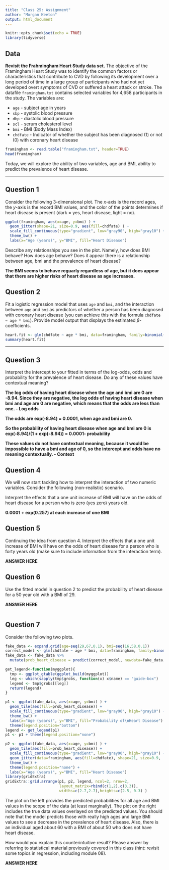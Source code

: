```yaml
---
title: "Class 25: Assignment"
author: "Morgan Keeton"
output: html_document
---
```


```r
knitr::opts_chunk$set(echo = TRUE)
library(tidyverse)
```

## Data

**Revisit the Frahmingham Heart Study data set.**  The objective of the Framingham Heart Study was to identify the common factors or characteristics that contribute to CVD by following its development over a long period of time in a large group of participants who had not yet developed overt symptoms of CVD or suffered a heart attack or stroke. 
The datafile `framingham.txt` contains selected variables for 4,658 participants in the study.  The variables are:

* `age` - subject age in years
* `sbp` - systolic blood pressure
* `dbp` - diastolic blood pressure
* `scl` - serum cholesterol level
* `bmi` - BMI (Body Mass Index)
* `chdfate` - Indicator of whether the subject has been diagnosed (1) or not (0) with coronary heart disease

```r
framingham <- read.table("framingham.txt", header=TRUE)
head(framingham)
```

Today, we will explore the ability of two variables, age and BMI, ability to predict the prevalence of heart disease.

----

## Question 1

Consider the following 3-dimensional plot. The $x$-axis is the record ages, the $y$-axis is the record BMI values, and the color of the points determines if heart disease is present (dark = yes, heart disease, light = no).

```r
ggplot(framingham, aes(x=age, y=bmi) ) +
  geom_jitter(shape=21, size=0.9, aes(fill=chdfate) ) +
  scale_fill_continuous(type="gradient", low="gray90", high="gray10") +
  theme_bw() + 
  labs(x="Age (years)", y="BMI", fill="Heart Disease")
```

Describe any relationships you see in the plot. Namely, how does BMI behave? How does age behave? Does it appear there is a relationship between age, bmi and the prevalence of heart disease?

**The BMI seems to behave reguarly regardless of age, but it does appear that there are higher risks of heart disease as age increases.**





## Question 2

Fit a logistic regression model that uses `age` and `bmi`, and the interaction between `age` and `bmi` as predictors of whether a person has been diagnosed with coronary heart disease (you can achieve this with the formula `chdfate ~ age * bmi`).  Provide model output that displays the estimated $\beta$-coefficients.

```r
heart.fit <- glm(chdfate ~ age * bmi, data=framingham, family=binomial(link=logit))
summary(heart.fit)
```


----

## Question 3

Interpret the intercept to your fitted in terms of the log-odds, odds and probability for the prevalence of heart disease.  Do any of these values have contextual meaning?

**The log odds of having heart disease when the age and bmi are 0 are -8.94. Since they are negative, the log odds of having heart disease when bmi and age are 0 are negative, which means that the odds are less than one. - Log odds**

**The odds are exp(-8.94) = 0.0001, when age and bmi are 0.**

**So the probability of having heart disease when age and bmi are 0 is exp(-8.94)/(1 + exp(-8.94)) =  0.0001- probability**

**These values do not have contextual meaning, because it would be impossible to have a bmi and age of 0, so the intercept and odds have no meaning contextually. - Context**


## Question 4

We will now start tackling how to interpret the interaction of two numeric variables.  Consider the following (non-realistic) scenario.

Interpret the effects that a one unit increase of BMI will have on the odds of heart disease for a person who is zero (yes zero) years old.

**0.0001 + exp(0.257) at each increase of one BMI**



## Question 5

Continuing the idea from question 4. Interpret the effects that a one unit increase of BMI will have on the odds of heart disease for a person who is forty years old (make sure to include information from the interaction term).

**ANSWER HERE** 



## Question 6

Use the fitted model in question 2 to predict the probability of heart disease for a 50 year old with a BMI of 29.

**ANSWER HERE**

```r

```








## Question 7

Consider the following two plots.

```r
fake_data <- expand.grid(age=seq(29,67,0.1), bmi=seq(16,58,0.1))
correct_model <- glm(chdfate ~ age * bmi, data=framingham, family=binomial(link=logit))
fake_data <- fake_data %>%
  mutate(prob_heart_disease = predict(correct_model, newdata=fake_data, type="response"))

get_legend<-function(myggplot){
  tmp <- ggplot_gtable(ggplot_build(myggplot))
  leg <- which(sapply(tmp$grobs, function(x) x$name) == "guide-box")
  legend <- tmp$grobs[[leg]]
  return(legend)
}

p1 <- ggplot(fake_data, aes(x=age, y=bmi) ) +
  geom_tile(aes(fill=prob_heart_disease)) +
  scale_fill_continuous(type="gradient", low="gray90", high="gray10") +
  theme_bw() + 
  labs(x="Age (years)", y="BMI", fill="Probability of\nHeart Disease") +
  theme(legend.position="bottom")
legend <- get_legend(p1)
p1 <- p1 + theme(legend.position="none")

p2 <- ggplot(fake_data, aes(x=age, y=bmi) ) +
  geom_tile(aes(fill=prob_heart_disease)) +
  scale_fill_continuous(type="gradient", low="gray90", high="gray10") +
  geom_jitter(data=framingham, aes(fill=chdfate), shape=21, size=0.9,  ) +
  theme_bw() + 
  theme(legend.position="none") +
  labs(x="Age (years)", y="BMI", fill="Heart Disease")
library(gridExtra)
gridExtra::grid.arrange(p1, p2, legend, ncol=2, nrow=2,
                        layout_matrix=rbind(c(1,2),c(3,3)),
                        widths=c(2.7,2.7),heights=c(2.5, 0.3) )
```

The plot on the left provides the predicted probabilities for all age and BMI values in the scope of the data (at least marginally). The plot on the right includes the true data values overlayed on the predicted values. You should note that the model predicts those with really high ages and large BMI values to see a decrease in the prevalence of heart disease. Also, there is an individual aged about 60 with a BMI of about 50 who does not have heart disease. 

How would you explain this counterintuitive result? Please answer by referring to statistical material previously covered in this class (hint: revisit some topics in regression, including module 08).

**ANSWER HERE** 



